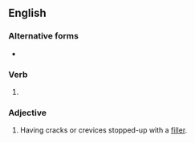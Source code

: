 ==English==

===Alternative forms===
* {{l|en|calked}}

===Verb===
{{head|en|verb form}}

# {{en-past of|caulk}}

===Adjective===
{{en-adj|-}}

# Having cracks or crevices stopped-up with a [[filler]].